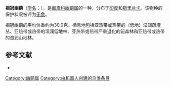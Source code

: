 {{Speciesbox
| name = 褐冠幽鹛
| image = Brown-capped Babbler (Pellorneum fuscocapillus).jpg
| status = LC | status_system = IUCN3.1
| genus = Pellorneum
| species = fuscocapillus
| authority = {{link-en|爱德华·布莱思|Edward Blyth|Blyth}}, 1849
| range_map = 
}}

'''褐冠幽鹛'''（[[学名|学名]]：{{lang|la|''Pellorneum fuscocapillus''}}），是[[画眉科|画眉科]][[幽鹛属|幽鹛属]]的一种，分布于[[印度|印度]]和[[斯里兰卡|斯里兰卡]]。该物种的保护状况被评为[[无危|无危]]。

褐冠幽鹛的平均体重约为30.0克。栖息地包括亚热带或热带的（低地）湿润疏灌丛、亚热带或热带的湿润低地林、亚热带或热带严重退化的前森林和亚热带或热带的湿润山地林。

== 参考文献 ==
{{commons category|Pellorneum fuscocapillus}}
*{{cite web|url=http://www.birdlife.org/datazone/speciesfactsheet.php?id=7848&m=0|title=Pellorneum fuscocapillus|publisher=[[国际鸟盟|BirdLife.org]]|accessdate=2011-06-27|archive-date=2016-03-05|archive-url=https://web.archive.org/web/20160305000703/http://www.birdlife.org/datazone/speciesfactsheet.php?id=7848&m=0|dead-url=no}}
{{Taxonbar|from=Q1302873}}

[[Category:幽鹛属|Category:幽鹛属]]
[[Category:由机器人创建的鸟类条目|Category:由机器人创建的鸟类条目]]
